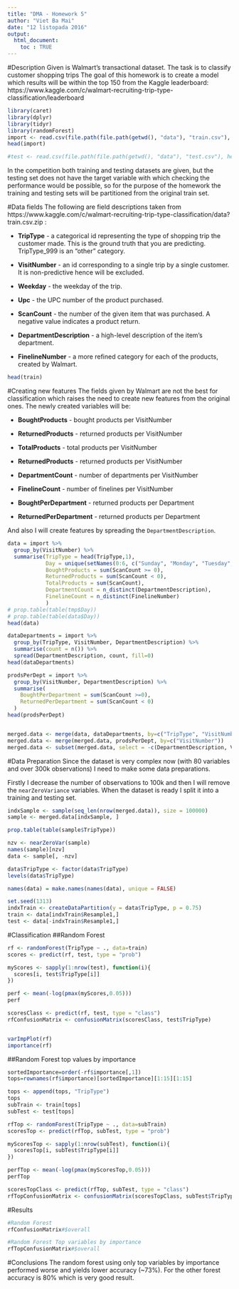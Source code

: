 ```yaml
---
title: "DMA - Homework 5"
author: "Viet Ba Mai"
date: "12 listopada 2016"
output: 
  html_document:
    toc : TRUE
---
```



#Description
Given is Walmart's transactional dataset. The task is to classify customer shopping trips
The goal of this homework is to create a model which results will be within the top 150 from the Kaggle leaderboard:
https://www.kaggle.com/c/walmart-recruiting-trip-type-classification/leaderboard


```r
library(caret)
library(dplyr)
library(tidyr)
library(randomForest)
import <- read.csv(file.path(file.path(getwd(), "data"), "train.csv"), header=TRUE, sep=",", encoding="UTF-8")
head(import)

#test <- read.csv(file.path(file.path(getwd(), "data"), "test.csv"), header=TRUE, sep=",", encoding="UTF-8")
```

In the competition both training and testing datasets are given, but the testing set does not have the target variable with which checking the performance would be possible, so for the purpose of the homework the training and testing sets will be partitioned from the original train set.

#Data fields
The following are field descriptions taken from https://www.kaggle.com/c/walmart-recruiting-trip-type-classification/data?train.csv.zip :

- **TripType** - a categorical id representing the type of shopping trip the customer made. This is the ground truth that you are predicting. TripType_999 is an "other" category.

- **VisitNumber** - an id corresponding to a single trip by a single customer. It is non-predictive hence will be excluded.

- **Weekday** - the weekday of the trip.

- **Upc** - the UPC number of the product purchased.

- **ScanCount** - the number of the given item that was purchased. A negative value indicates a product return.

- **DepartmentDescription** - a high-level description of the item's department.

- **FinelineNumber** - a more refined category for each of the products, created by Walmart.


```r
head(train)
```


#Creating new features
The fields given by Walmart are not the best for classification which raises the need to create new features from the original ones.
The newly created variables will be:

- **BoughtProducts** - bought products per VisitNumber

- **ReturnedProducts** - returned products per VisitNumber

- **TotalProducts** - total products per VisitNumber

- **ReturnedProducts** - returned products per VisitNumber

- **DepartmentCount** - number of departments per VisitNumber

- **FinelineCount** - number of finelines per VisitNumber

- **BoughtPerDepartment** - returned products per Department

- **ReturnedPerDepartment** - returned products per Department

And also I will create features by spreading the `DepartmentDescription`.
```r
data = import %>% 
  group_by(VisitNumber) %>%
  summarise(TripType = head(TripType,1),
            Day = unique(setNames(0:6, c("Sunday", "Monday", "Tuesday", "Wednesday", "Thursday", "Friday", "Saturday"))[Weekday])[1],
            BoughtProducts = sum(ScanCount >= 0),
            ReturnedProducts = sum(ScanCount < 0),
            TotalProducts = sum(ScanCount),
            DepartmentCount = n_distinct(DepartmentDescription),
            FinelineCount = n_distinct(FinelineNumber)
            )
# prop.table(table(tmp$Day))
# prop.table(table(data$Day))
head(data)

dataDepartments = import %>%
  group_by(TripType, VisitNumber, DepartmentDescription) %>%
  summarise(count = n()) %>%
  spread(DepartmentDescription, count, fill=0)
head(dataDepartments)

prodsPerDept = import %>%
  group_by(VisitNumber, DepartmentDescription) %>%
  summarise(
    BoughtPerDepartment = sum(ScanCount >=0),
    ReturnedPerDepartment = sum(ScanCount < 0)
  )
head(prodsPerDept)


merged.data <- merge(data, dataDepartments, by=c("TripType", "VisitNumber"))
merged.data <- merge(merged.data, prodsPerDept, by=c("VisitNumber"))
merged.data <- subset(merged.data, select = -c(DepartmentDescription, VisitNumber))
```


#Data Preparation
Since the dataset is very complex now (with 80 variables and over 300k observations) I need to make some data preparations.

Firstly I decrease the number of observations to 100k and then I will remove the `nearZeroVariance` variables.
When the dataset is ready I split it into a training and testing set.

```r
indxSample <- sample(seq_len(nrow(merged.data)), size = 100000)
sample <- merged.data[indxSample, ]

prop.table(table(sample$TripType))

nzv <- nearZeroVar(sample)
names(sample)[nzv]
data <- sample[, -nzv]

data$TripType <- factor(data$TripType)
levels(data$TripType)

names(data) = make.names(names(data), unique = FALSE)

set.seed(1313)
indxTrain <- createDataPartition(y = data$TripType, p = 0.75)
train <- data[indxTrain$Resample1,]
test <- data[-indxTrain$Resample1,]
```


#Classification
##Random Forest
```r
rf <- randomForest(TripType ~ ., data=train)
scores <- predict(rf, test, type = "prob")

myScores <- sapply(1:nrow(test), function(i){
  scores[i, test$TripType[i]]
})

perf <- mean(-log(pmax(myScores,0.05)))
perf

scoresClass <- predict(rf, test, type = "class")
rfConfusionMatrix <- confusionMatrix(scoresClass, test$TripType)


varImpPlot(rf)
importance(rf)
```


##Random Forest top values by importance
```r
sortedImportance=order(-rf$importance[,1])
tops=rownames(rf$importance)[sortedImportance][1:15][1:15]

tops <- append(tops, "TripType")
tops
subTrain <- train[tops]
subTest <- test[tops]

rfTop <- randomForest(TripType ~ ., data=subTrain)
scoresTop <- predict(rfTop, subTest, type = "prob")

myScoresTop <- sapply(1:nrow(subTest), function(i){
  scoresTop[i, subTest$TripType[i]]
})

perfTop <- mean(-log(pmax(myScoresTop,0.05)))
perfTop

scoresTopClass <- predict(rfTop, subTest, type = "class")
rfTopConfusionMatrix <- confusionMatrix(scoresTopClass, subTest$TripType)
```


#Results
```r
#Random Forest
rfConfusionMatrix#$overall

#Random Forest Top variables by importance
rfTopConfusionMatrix#$overall
```

#Conclusions
The random forest using only top variables by importance performed worse and yields lower accuracy (~73%).
For the other forest accuracy is 80% which is very good result.